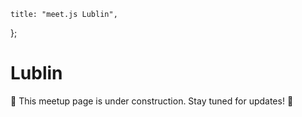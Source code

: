 	title: "meet.js Lublin",
};

# Lublin

🚧 This meetup page is under construction. Stay tuned for updates! 🚧